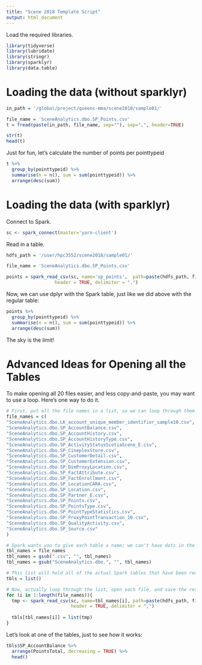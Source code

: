 ```yaml
---
title: "Scene 2018 Template Script"
output: html_document
---
```


Load the required libraries.

```r
library(tidyverse)
library(lubridate)
library(stringr)
library(sparklyr)
library(data.table)
```


# Loading the data (without sparklyr)

```r
in_path = '/global/project/queens-mma/scene2018/sample01/'

file_name = 'SceneAnalytics.dbo.SP_Points.csv'
t = fread(paste(in_path, file_name, sep=""), sep=",", header=TRUE)

str(t)
head(t)
```

Just for fun, let's calculate the number of points per pointtypeid

```r
t %>%
  group_by(pointtypeid) %>%
  summarise(n = n(), sum = sum(pointtypeid)) %>%
  arrange(desc(sum))
```


# Loading the data (with sparklyr)

Connect to Spark.

```r
sc <- spark_connect(master='yarn-client')
```

Read in a table.

```r
hdfs_path = '/user/hpc3552/scene2018/sample01/'

file_name = 'SceneAnalytics.dbo.SP_Points.csv'

points = spark_read_csv(sc, name='sp_points',  path=paste(hdfs_path, file_name, sep=""), 
                  header = TRUE, delimiter = ",")
```

Now, we can use dplyr with the Spark table, just like we did above with the regular table:

```r
points %>%
  group_by(pointtypeid) %>%
  summarise(n = n(), sum = sum(pointtypeid)) %>%
  arrange(desc(sum))
```

The sky is the limit!


# Advanced Ideas for Opening all the Tables

To make opening all 20 files easier, and less copy-and-paste, you may want to use a loop. Here's one way to do it.

```r

# First, put all the file names in a list, so we can loop through them.
file_names = c(
"SceneAnalytics.dbo.LK_account_unique_member_identifier_sample10.csv",
"SceneAnalytics.dbo.SP_AccountBalance.csv",
"SceneAnalytics.dbo.SP_AccountHistory.csv",
"SceneAnalytics.dbo.SP_AccountHistoryType.csv",
"SceneAnalytics.dbo.SP_ActivityStatusScotiaScene_E.csv",
"SceneAnalytics.dbo.SP_CineplexStore.csv",
"SceneAnalytics.dbo.SP_CustomerDetail.csv",
"SceneAnalytics.dbo.SP_CustomerExtension.csv",
"SceneAnalytics.dbo.SP_DimProxyLocation.csv",
"SceneAnalytics.dbo.SP_FactAttribute.csv",
"SceneAnalytics.dbo.SP_FactEnrollment.csv",
"SceneAnalytics.dbo.SP_LocationCARA.csv",
"SceneAnalytics.dbo.SP_Location.csv",
"SceneAnalytics.dbo.SP_Partner_E.csv",
"SceneAnalytics.dbo.SP_Points.csv",
"SceneAnalytics.dbo.SP_PointsType.csv",
"SceneAnalytics.dbo.SP_PointTypeStatistics.csv",
"SceneAnalytics.dbo.SP_ProxyPointTransaction_10.csv",
"SceneAnalytics.dbo.SP_QualityActivity.csv",
"SceneAnalytics.dbo.SP_Source.csv"
)

# Spark wants you to give each table a name; we can't have dots in the name, so remove them here.
tbl_names = file_names
tbl_names = gsub(".csv", "", tbl_names)
tbl_names = gsub("SceneAnalytics.dbo.", "", tbl_names)

# This list will hold all of the actual Spark tables that have been read in.
tbls = list()

# Now, actually loop through the list, open each file, and save the results into `tbls`
for (i in 1:length(file_names)){
  tmp <- spark_read_csv(sc, name=tbl_names[i], path=paste(hdfs_path, file_names[i], sep=""), 
                        header = TRUE, delimiter = ",")
  
  tbls[tbl_names[i]] = list(tmp)
}
```


Let's look at one of the tables, just to see how it works:

```r
tbls$SP_AccountBalance %>%
  arrange(PointsTotal, decreasing = TRUE) %>%
  head()
```
